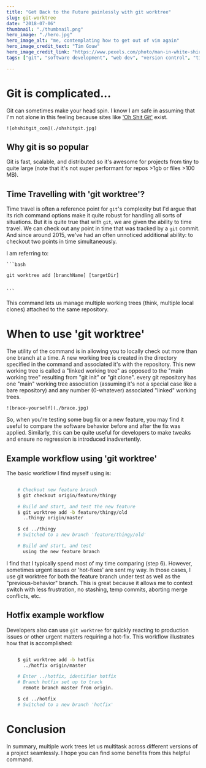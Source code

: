 ```yaml
---
title: "Get Back to the Future painlessly with git worktree"
slug: git-worktree
date: "2018-07-06"
thumbnail: "./thumbnail.png"
hero_image: "./hero.jpg"
hero_image_alt: "me, contemplating how to get out of vim again"
hero_image_credit_text: "Tim Gouw"
hero_image_credit_link: "https://www.pexels.com/photo/man-in-white-shirt-using-macbook-pro-52608/"
tags: ["git", "software development", "web dev", "version control", "time travel"]

---
```


# Git is complicated...
Git can sometimes make your head spin. I know I am safe in assuming that I'm not alone in this feeling because sites like ['Oh Shit Git'](https://ohshitgit.com) exist.

    ![ohshitgit_com](./ohshitgit.jpg)

## Why git is so popular
Git is fast, scalable, and distributed so it's awesome for projects from tiny to quite large (note that it's not super performant for repos >1gb or files >100 MB).

## Time Travelling with 'git worktree'?
Time travel is often a reference point for `git`'s complexity but I'd argue that its rich command options make it quite robust for handling all sorts of situations. But it is quite true that with `git`, we are given the ability to time travel. We can check out any point in time that was tracked by a `git` commit. And since around 2015, we've had an often unnoticed additional ability: to checkout two points in time simultaneously.

I am referring to:

    ```bash

    git worktree add [branchName] [targetDir]
    
    
    ```


This command lets us manage multiple working trees (think, multiple local clones) attached to the same repository.

# When to use 'git worktree'

The utility of the command is in allowing you to locally check out more than one branch at a time. A new working tree is created in the directory specified in the command and associated it's with the repository. This new working tree is called a "linked working tree" as opposed to the "main working tree" resulting from "git init" or "git clone". every git repository has one "main" working tree association (assuming it's not a special case like a bare repository) and any number (0-whatever) associated "linked" working trees.

    ![brace-yourself](./brace.jpg)


So, when you're testing some bug fix or a new feature, you may find it useful to compare the software behavior before and after the fix was applied. Similarly, this can be quite useful for developers to make tweaks and ensure no regression is introduced inadvertently.

## Example workflow using 'git worktree'
The basic workflow I find myself using is:

  ```bash

      # Checkout new feature branch
      $ git checkout origin/feature/thingy

      # Build and start, and test the new feature
      $ git worktree add -b feature/thingy/old
        ..thingy origin/master

      $ cd ../thingy
      # Switched to a new branch 'feature/thingy/old'

      # Build and start, and test
        using the new feature branch

  ```

I find that I typically spend most of my time comparing (step 6). However, sometimes urgent issues or 'hot-fixes' are sent my way. In those cases, I use git worktree for both the feature branch under test as well as the "previous-behavior" branch. This is great because it allows me to context switch with less frustration, no stashing, temp commits, aborting merge conflicts, etc.

## Hotfix example workflow
Developers also can use `git worktree` for quickly reacting to production issues or other urgent matters requiring a hot-fix. This workflow illustrates how that is accomplished:
```bash

    $ git worktree add -b hotfix
      ../hotfix origin/master

    # Enter ../hotfix, identifier hotfix
    # Branch hotfix set up to track
      remote branch master from origin.

    $ cd ../hotfix
    # Switched to a new branch 'hotfix'


```

# Conclusion
In summary, multiple work trees let us multitask across different versions of a project seamlessly. I hope you can find some benefits from this helpful command.
